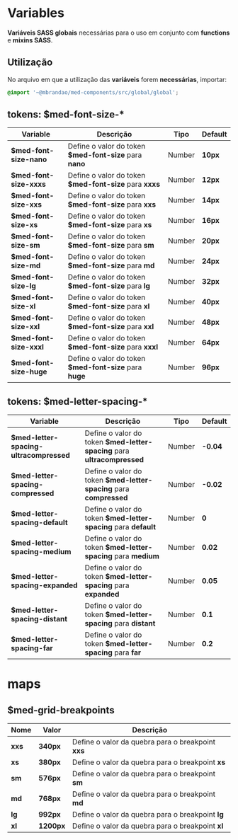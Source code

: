 
<Meta title="Global/Variables" />

# Variables

**Variáveis SASS globais** necessárias para o uso em conjunto com **functions** e **mixins SASS**.

## Utilização

No arquivo em que a utilização das **variáveis** forem **necessárias**, importar:

``` scss
@import '~@mbrandao/med-components/src/global/global';
```

## tokens: $med-font-size-*

| Variable                | Descrição                                                | Tipo   | Default  |
| ----------------------- | -------------------------------------------------------- | ------ | -------- |
| **$med-font-size-nano** | Define o valor do token **$med-font-size** para **nano** | Number | **10px** |
| **$med-font-size-xxxs** | Define o valor do token **$med-font-size** para **xxxs** | Number | **12px** |
| **$med-font-size-xxs**  | Define o valor do token **$med-font-size** para **xxs**  | Number | **14px** |
| **$med-font-size-xs**   | Define o valor do token **$med-font-size** para **xs**   | Number | **16px** |
| **$med-font-size-sm**   | Define o valor do token **$med-font-size** para **sm**   | Number | **20px** |
| **$med-font-size-md**   | Define o valor do token **$med-font-size** para **md**   | Number | **24px** |
| **$med-font-size-lg**   | Define o valor do token **$med-font-size** para **lg**   | Number | **32px** |
| **$med-font-size-xl**   | Define o valor do token **$med-font-size** para **xl**   | Number | **40px** |
| **$med-font-size-xxl**  | Define o valor do token **$med-font-size** para **xxl**  | Number | **48px** |
| **$med-font-size-xxxl** | Define o valor do token **$med-font-size** para **xxxl** | Number | **64px** |
| **$med-font-size-huge** | Define o valor do token **$med-font-size** para **huge** | Number | **96px** |

## tokens: $med-letter-spacing-*

| Variable                                | Descrição                                                                | Tipo   | Default   |
| --------------------------------------- | ------------------------------------------------------------------------ | ------ | --------- |
| **$med-letter-spacing-ultracompressed** | Define o valor do token **$med-letter-spacing** para **ultracompressed** | Number | **-0.04** |
| **$med-letter-spacing-compressed**      | Define o valor do token **$med-letter-spacing** para **compressed**      | Number | **-0.02** |
| **$med-letter-spacing-default**         | Define o valor do token **$med-letter-spacing** para **default**         | Number | **0**     |
| **$med-letter-spacing-medium**          | Define o valor do token **$med-letter-spacing** para **medium**          | Number | **0.02**  |
| **$med-letter-spacing-expanded**        | Define o valor do token **$med-letter-spacing** para **expanded**        | Number | **0.05**  |
| **$med-letter-spacing-distant**         | Define o valor do token **$med-letter-spacing** para **distant**         | Number | **0.1**   |
| **$med-letter-spacing-far**             | Define o valor do token **$med-letter-spacing** para **far**             | Number | **0.2**   |

# maps

## $med-grid-breakpoints

| Nome    | Valor      | Descrição                                          |
| ------- | ---------- | -------------------------------------------------- |
| **xxs** | **340px**  | Define o valor da quebra para o breakpoint **xxs** |
| **xs**  | **380px**  | Define o valor da quebra para o breakpoint **xs**  |
| **sm**  | **576px**  | Define o valor da quebra para o breakpoint **sm**  |
| **md**  | **768px**  | Define o valor da quebra para o breakpoint **md**  |
| **lg**  | **992px**  | Define o valor da quebra para o breakpoint **lg**  |
| **xl**  | **1200px** | Define o valor da quebra para o breakpoint **xl**  |
